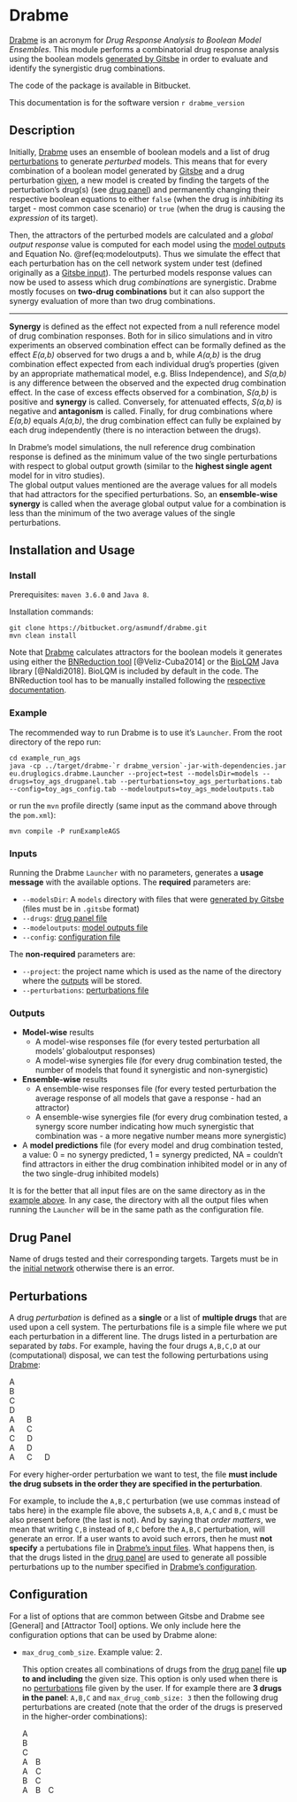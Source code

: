 # Drabme {-}

[Drabme] is an acronym for *Drug Response Analysis to Boolean Model Ensembles*.
This module performs a combinatorial drug response analysis using the boolean models [generated by Gitsbe](#gitsbe-output) in order to evaluate and identify the synergistic drug combinations.

The code of the package is available in Bitbucket.

This documentation is for the software version ``r drabme_version``

## Description {-#drabme-description}

Initially, [Drabme] uses an ensemble of boolean models and a list of drug [perturbations] to generate *perturbed* models.
This means that for every combination of a boolean model generated by [Gitsbe](#gitsbe-output) and a drug perturbation [given](#perturbations), a new model is created by finding the targets of the perturbation's drug(s) (see [drug panel]) and permanently changing their respective boolean equations to either `false` (when the drug is *inhibiting* its target - most common case scenario) or `true` (when the drug is causing the *expression* of its target).

Then, the attractors of the perturbed models are calculated and a *global output response* value is computed for each model using the [model outputs](#modeloutputs) and Equation No. \@ref(eq:modeloutputs).
Thus we simulate the effect that each perturbation has on the cell network system under test (defined originally as a [Gitsbe input](#gitsbe-input)).
The perturbed models response values can now be used to assess which drug *combinations* are synergistic.
Drabme mostly focuses on **two-drug combinations** but it can also support the synergy evaluation of more than two drug combinations.

---

**Synergy** is defined as the effect not expected from a null reference model of drug combination responses. 
Both for in silico simulations and in vitro experiments an observed combination effect can be formally defined as the effect *E(a,b)* observed for two drugs a and b, while *A(a,b)* is the drug combination effect expected from each individual drug’s properties (given by an appropriate mathematical model, e.g. Bliss Independence), and *S(a,b)* is any difference between the observed and the expected drug combination effect. 
In the case of excess effects observed for a combination, *S(a,b)* is positive and **synergy** is called. 
Conversely, for attenuated effects, *S(a,b)* is negative and **antagonism** is called. Finally, for drug combinations where *E(a,b)* equals *A(a,b)*, the drug combination effect can fully be explained by each drug independently (there is no interaction between the drugs).

In Drabme's model simulations, the null reference drug combination response is defined as the minimum value of the two single perturbations with respect to global output growth (similar to the **highest single agent** model for in vitro studies).    
The global output values mentioned are the average values for all models that had attractors for the specified perturbations. 
So, an **ensemble-wise synergy** is called when the average global output value for a combination is less than the minimum of the two average values of the single perturbations.

## Installation and Usage {-#drabme-install}

### Install {-}

Prerequisites: `maven 3.6.0` and `Java 8`.

Installation commands:
```
git clone https://bitbucket.org/asmundf/drabme.git
mvn clean install
```

:::{.note}
Note that [Drabme] calculates attractors for the boolean models it generates using either the [BNReduction tool](https://github.com/alanavc/BNReduction) [@Veliz-Cuba2014] or the [BioLQM](https://github.com/colomoto/bioLQM) Java library [@Naldi2018]. 
BioLQM is included by default in the code.
The BNReduction tool has to be manually installed following the [respective documentation](https://bitbucket.org/asmundf/druglogics_dep/src/master/).
:::

### Example {-#drabme-example}

The recommended way to run Drabme is to use it's `Launcher`.
From the root directory of the repo run:
```
cd example_run_ags
java -cp ../target/drabme-`r drabme_version`-jar-with-dependencies.jar eu.druglogics.drabme.Launcher --project=test --modelsDir=models --drugs=toy_ags_drugpanel.tab --perturbations=toy_ags_perturbations.tab --config=toy_ags_config.tab --modeloutputs=toy_ags_modeloutputs.tab
```

or run the `mvn` profile directly (same input as the command above through the `pom.xml`):
```
mvn compile -P runExampleAGS
```

### Inputs {-#drabme-input}

Running the Drabme `Launcher` with no parameters, generates a **usage message** with the available options.
The **required** parameters are:

- `--modelsDir`: A `models` directory with files that were [generated by Gitsbe](#gitsbe-output) (files must be in `.gitsbe` format)
- `--drugs`: [drug panel file](#drug-panel)
- `--modeloutputs`: [model outputs file](#modeloutputs)
- `--config`: [configuration file](#drabme-config)

The **non-required** parameters are:

- `--project`: the project name which is used as the name of the directory where the [outputs](#drabme-output) will be stored.
- `--perturbations`: [perturbations file](#perturbations)

### Outputs {-#drabme-output}

- **Model-wise** results
  - A model-wise responses file (for every tested perturbation all models' globaloutput responses)                     
  - A model-wise synergies file (for every drug combination tested, the number of models that found it synergistic and non-synergistic)
- **Ensemble-wise** results
  - A ensemble-wise responses file (for every tested perturbation the average response of all models that gave a response - had an attractor) 
  - A ensemble-wise synergies file (for every drug combination tested, a synergy score number indicating how much synergistic that combination was - a more negative number means more synergistic)
- A **model predictions** file (for every model and drug combination tested, a value: 0 = no synergy predicted, 1 = synergy predicted, NA = couldn't find attractors in either the drug combination inhibited model or in any of the two single-drug inhibited models)

::: {.note}
It is for the better that all input files are on the same directory as in the [example above](#drabme-example). 
In any case, the directory with all the output files when running the `Launcher` will be in the same path as the configuration file.
:::

## Drug Panel {-}

Name of drugs tested and their corresponding targets.
Targets must be in the [initial network](#gitsbe-input) otherwise there is an error.

## Perturbations {-}

A drug *perturbation* is defined as a **single** or a list of **multiple drugs** that are used upon a cell system.
The perturbations file is a simple file where we put each perturbation in a different line.
The drugs listed in a perturbation are separated by *tabs*.
For example, having the four drugs `A,B,C,D` at our (computational) disposal, we can test the following perturbations using [Drabme]:

:::{.blue-box .fitcontent}
A  
B  
C  
D  
A &emsp; B  
A &emsp; C  
C &emsp; D  
A &emsp; D  
A &emsp; C &emsp; D
:::

:::{#perturbation-note .caution}
For every higher-order perturbation we want to test, the file **must include the drug subsets in the order they are specified in the perturbation**.
:::

For example, to include the `A,B,C` perturbation (we use commas instead of tabs here) in the example file above, the subsets `A,B`, `A,C` and `B,C` must be also present before (the last is not).
And by saying that *order matters*, we mean that writing `C,B` instead of `B,C` before the `A,B,C` perturbation, will generate an error.
If a user wants to avoid such errors, then he must **not specify** a pertubations file in [Drabme's input files](#drabme-input).
What happens then, is that the drugs listed in the [drug panel] are used to generate all possible perturbations up to the number specified in [Drabme's configuration](#drabme-config).

## Configuration {-#drabme-config}

For a list of options that are common between Gitsbe and Drabme see [General] and [Attractor Tool] options.
We only include here the configuration options that can be used by Drabme alone:

- `max_drug_comb_size`. Example value: $2$.

  This option creates all combinations of drugs from the [drug panel] file **up to and including** the given size.
  This option is only used when there is no [perturbations] file given by the user.
  If for example there are **3 drugs in the panel**: `A,B,C` and `max_drug_comb_size: 3` then the following drug perturbations are created (note that the order of the drugs is preserved in the higher-order combinations):
  
  :::{.blue-box .fitcontent}
  A  
  B  
  C  
  A&emsp;B  
  A&emsp;C  
  B&emsp;C  
  A&emsp;B&emsp;C  
  :::
